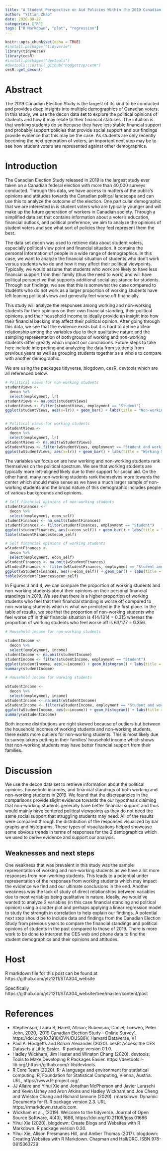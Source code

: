```yaml
---
title: "A Student Perspective on Aid Policies Within the 2019 Canadian Election"
author: "Yitian Zhao"
date: 2020-09-27
categories: ["R"]
tags: ["R Markdown", "plot", "regression"]
---
```

```r
knitr::opts_chunk$set(echo = TRUE)
#install.packages("tidyverse")
library(tidyverse)
library(cesR)
#install.packages("devtools")
#devtools::install_github("hodgettsp/cesR")
cesR::get_decon()
```

# Abstract

The 2019 Canadian Election Study is the largest of its kind to be conducted and provides deep insights into multiple demographics of Canadian voters. In this study, we use the decon data set to explore the political opinions of students and how it may relate to their financial statuses. The intuition is that working students do so because they have less stable financial support and probably support policies that provide social support and our findings provide evidence that this may be the case. As students are only recently becoming the next generation of voters, an important next step may be to see how student voters are represented against other demographics.

# Introduction

The Canadian Election Study released in 2019 is the largest study ever taken on a Canadian federal election with more than 40,000 surveys conducted. Through this data, we have access to matters of the public's opinions and attitudes towards the Canadian political landscape and can use this to analyze the outcome of the election. One particular demographic that we are interested in is student voters who are typically younger and will make up the future generation of workers in Canadian society. Through a simplified data set that contains information about a voter's education, financial outlook, and political preference, we aim to analyze the opinions of student voters and see what sort of policies they feel represent them the best.

The data set decon was used to retrieve data about student voters, especially political view point and financial situation. It contains the personal information of people in a wide range of demographics. In this case, we want to analyze the financial situation of students who don't work versus students who do and how it may affect their political viewpoints. Typically, we would assume that students who work are likely to have less financial support from their family (thus the need to work) and will have political perspective that supports additional social assistance for students. Through our findings, we see that this is somewhat the case compared to students who do not work as a larger proportion of working students have left leaning political views and generally feel worse off financially.

This study will analyze the responses among working and non-working students for their opinions on their own financial standing, their political opinions, and their household income to ideally provide an insight into how their financial backing may affect their political opinion. After going through this data, we see that the evidence exists but it is hard to define a clear relationship among the variables due to their qualitative nature and the sampling representation of both groups of working and non-working students differ greatly which impact our conclusions. Future steps to take here include interpreting and analyzing the data from students from previous years as well as grouping students together as a whole to compare with another demographic.

We are using the packages tidyverse, blogdown, cesR, devtools which are all referenced below.

```r
# Political views for non-working students
studentViews <- 
  decon %>% 
  select(employment, lr)
studentViews <- na.omit(studentViews)
studentViews <- filter(studentViews, employment == "Student")
ggplot(studentViews, aes(x=lr)) + geom_bar() + labs(title = "Non-working Students' Political Views (Figure 1)", x = "Political Spectrum (0 left, 10 right)")


# Political views for working students
wStudentViews <- 
  decon %>% 
  select(employment, lr)
wStudentViews <- na.omit(wStudentViews)
wStudentViews <- filter(wStudentViews, employment == "Student and working for pay")
ggplot(wStudentViews, aes(x=lr)) + geom_bar() + labs(title = "Working Students' Political Views (Figure 2)", x = "Political Spectrum (0 left, 10 right)")
```


The variables we focus on are how working and non-working students rank themselves on the political spectrum. We see that working students are typically more left-aligned likely due to their support for social aid. On the other hand, many non-working students rank themselves more towards the center which should make sense as we have a much larger sample of non-working students and the broad nature of this demographic includes people of various backgrounds and opinions.


```r
# Self financial opinions of non-working students
studentFinances <- 
  decon %>% 
  select(employment, econ_self)
studentFinances <- na.omit(studentFinances)
studentFinances <- filter(studentFinances, employment == "Student")
ggplot(studentFinances, aes(x=econ_self)) + geom_bar() + labs(title = "Non-working Students' Self Financial Status (Figure 3)", x = "Financial Status in 2019")
table(studentFinances$econ_self)

# Self financial opinions of working students
wStudentFinances <- 
  decon %>% 
  select(employment, econ_self)
wStudentFinances <- na.omit(wStudentFinances)
wStudentFinances <- filter(wStudentFinances, employment == "Student and working for pay")
ggplot(wStudentFinances, aes(x=econ_self)) + geom_bar() + labs(title = "Working Students' Self Financial Status (Figure 4)", x = "Financial Status in 2019")
table(wStudentFinances$econ_self)
```

In Figures 3 and 4, we can compare the proportion of working students and non-working students about their opinions on their personal financial standings in 2019. We see that there is a higher proportion of working students who feel that their financial standing is worse off compared to non-working students which is what we predicted in the first place. In the table of results, we see that the proportion of non-working students who feel worse off in their financial situation is 414/1314 = 0.315 whereas the proportion of working students who feel worse off is 63/177 = 0.356.

```r
# Household income for non-working students

studentIncome <- 
  decon %>% 
  select(employment, income)
studentIncome <- na.omit(studentIncome)
studentIncome <- filter(studentIncome, employment == "Student")
ggplot(studentIncome, aes(x=income)) + geom_histogram() + labs(title = "Non-working Students' Household Income (Figure 5)", x = "Income ($)")
summary(studentIncome)

# Household income for working students

wStudentIncome <- 
  decon %>% 
  select(employment, income)
wStudentIncome <- na.omit(wStudentIncome)
wStudentIncome <- filter(wStudentIncome, employment == "Student and working for pay")
ggplot(wStudentIncome, aes(x=income)) + geom_histogram() + labs(title = "Working Students' Household Income (Figure 6)", x = "Income ($)")
summary(wStudentIncome)
```

Both income distributions are right skewed because of outliers but between the household incomes of working students and non-working students, there exists more outliers for non-working students. This is most likely due to survey takers putting in their families' household income which shows that non-working students may have better financial support from their families.


# Discussion

We use the decon data set to retrieve information about the political opinions, household incomes, and financial standings of both working and non-working students in 2019. We found that the discrepancies in the comparisons provide slight evidence towards the our hypothesis claiming that non-working students generally have better financial support and thus would mainly have centered political viewpoints as they do not need the same social support that struggling students may need. All of the results were compared through the distribution of the responses visualized by bar graphs and histograms. These types of visualizations helped showcase some obvious trends in terms of responses for the 2 demographics which we used to derive evidence and support our analysis.


## Weaknesses and next steps

One weakness that was prevalent in this study was the sample representation of working and non-working students as we have a lot more responses from non-working students. This leads to a potential under representation of the responses from working students which may impact the evidence we find and our ultimate conclusions in the end. Another weakness was the lack of study of direct relationships between variables due to most variables being qualitative in nature. Ideally, we would've wanted to analyze 2 variables (in this case financial standing and political opinion) using a scatter plot and perhaps applying a linear regression model to study the strength in correlation to help explain our findings. A potential next step should be to include data and findings from the Canadian Election Study from previous years to compare the financial standings and political opinions of students in the past compared to those of 2019. There is more work to be done to interpret the CES web and phone data to find the student demographics and their opinions and attitudes.

# Host

R markdown file for this post can be found at https://github.com/ytz1211/STA304_website

Specifically https://github.com/ytz1211/STA304_website/tree/master/content/post

# References

- Stephenson, Laura B; Harell, Allison; Rubenson, Daniel; Loewen, Peter John, 2020, '2019 Canadian Election Study - Online Survey', https://doi.org/10.7910/DVN/DUS88V, Harvard Dataverse, V1
- Paul A. Hodgetts and Rohan Alexander (2020). cesR: Access the CES Datasets a Little Easier.. R package version 0.1.0.
-  Hadley Wickham, Jim Hester and Winston Chang (2020). devtools: Tools to Make Developing R Packages Easier. https://devtools.r-lib.org/,https://github.com/r-lib/devtools.
- R Core Team (2020). R: A language and environment for statistical computing. R, Foundation for Statistical Computing, Vienna, Austria. URL, https://www.R-project.org/.
- JJ Allaire and Yihui Xie and Jonathan McPherson and Javier Luraschi and Kevin Ushey and Aron Atkins and Hadley Wickham and Joe Cheng and Winston Chang and Richard Iannone (2020). rmarkdown: Dynamic Documents for R. R package version 2.3. URL https://rmarkdown.rstudio.com.
- Wickham et al., (2019). Welcome to the tidyverse. Journal of Open Source Software, 4(43), 1686, https://doi.org/10.21105/joss.01686
- Yihui Xie (2020). blogdown: Create Blogs and Websites with R Markdown. R package version 0.20.
- Yihui Xie, Alison Presmanes Hill, and Amber Thomas (2017). blogdown:
  Creating Websites with R Markdown. Chapman and Hall/CRC. ISBN
  978-0815363729